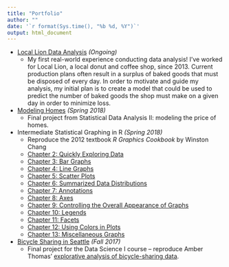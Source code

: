 ```yaml
---
title: "Portfolio"
author: ""
date: '`r format(Sys.time(), "%b %d, %Y")`'
output: html_document
---
```


- [Local Lion Data Analysis](./Projects/Local_Lion.html) *(Ongoing)*
    - My first real-world experience conducting data analysis! I've worked for Local Lion, a local donut and coffee shop, since 2013. Current production plans often result in a surplus of baked goods that must be disposed of every day. In order to motivate and guide my analysis, my initial plan is to create a model that could be used to predict the number of baked goods the shop must make on a given day in order to minimize loss.
  
- [Modeling Homes](./Projects/3851final.html) *(Spring 2018)*
    - Final project from Statistical Data Analysis II: modeling the price of homes.
  
- Intermediate Statistical Graphing in R *(Spring 2018)*
    - Reproduce the 2012 textbook *R Graphics Cookbook* by Winston Chang
    - [Chapter 2: Quickly Exploring Data](./Projects/R_cookbook/Chapter_2.html)
    - [Chapter 3: Bar Graphs](./Projects/R_cookbook/Chapter_3.html)
    - [Chapter 4: Line Graphs](./Projects/R_cookbook/Chapter_4.html)
    - [Chapter 5: Scatter Plots](./Projects/R_cookbook/Chapter_5.html)
    - [Chapter 6: Summarized Data Distributions](./Projects/R_cookbook/Chapter_6.html)
    - [Chapter 7: Annotations](./Projects/R_cookbook/Chapter_7.html)
    - [Chapter 8: Axes](./Projects/R_cookbook/Chapter_8.html)
    - [Chapter 9: Controlling the Overall Appearance of Graphs](./Projects/R_cookbook/Chapter_9.html)
    - [Chapter 10: Legends](./Projects/R_cookbook/Chapter_10.html)
    - [Chapter 11: Facets](./Projects/R_cookbook/Chapter_11.html)
    - [Chapter 12: Using Colors in Plots](./Projects/R_cookbook/Chapter_12.html)
    - [Chapter 13: Miscellaneous Graphs](./Projects/R_cookbook/Chapter_13.html)
  
- [Bicycle Sharing in Seattle](./Projects/Duplication_Project.html) *(Fall 2017)*
    - Final project for the Data Science I course -- reproduce Amber Thomas' [explorative analysis of bicycle-sharing data](https://amber.rbind.io/projects/2016/11/10/bicyclesseattle/).